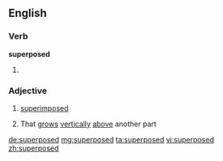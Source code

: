 ==English==

===Verb===
'''superposed'''

# {{en-past of|superpose}}

===Adjective===
{{en-adj|-}}

# [[superimposed]]
# {{context|botany}} That [[grow]]s [[vertically]] [[above]] another part

[[de:superposed]]
[[mg:superposed]]
[[ta:superposed]]
[[vi:superposed]]
[[zh:superposed]]